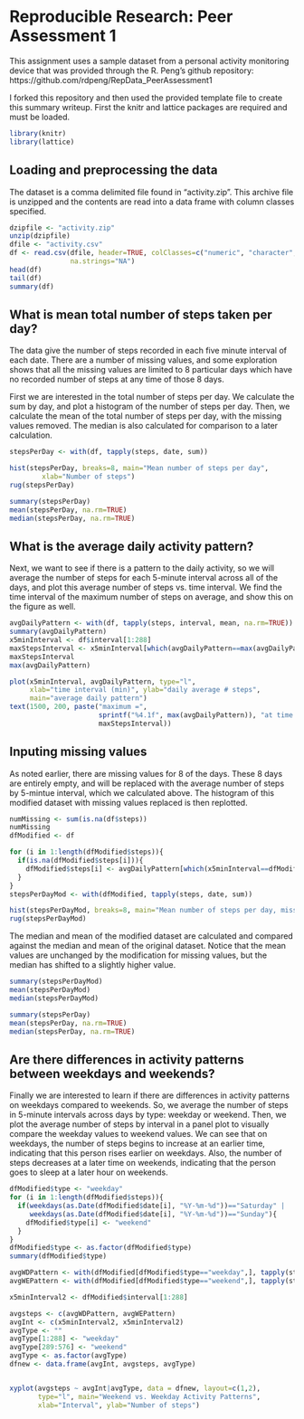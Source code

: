 # Reproducible Research: Peer Assessment 1
This assignment uses a sample dataset from a personal activity monitoring device that was provided through the R. Peng's github repository:
https://github.com/rdpeng/RepData_PeerAssessment1

I forked this repository and then used the provided template file to create this summary writeup. First the knitr and lattice packages are required and must be loaded.

```r
library(knitr)
library(lattice)
```
## Loading and preprocessing the data
The dataset is a comma delimited file found in "activity.zip". This archive file is unzipped and the contents are read into a data frame with column classes specified.
```r
dzipfile <- "activity.zip"
unzip(dzipfile)
dfile <- "activity.csv"
df <- read.csv(dfile, header=TRUE, colClasses=c("numeric", "character", "integer"),
               na.strings="NA")
head(df)
tail(df)
summary(df)
```

## What is mean total number of steps taken per day?
The data give the number of steps recorded in each five minute interval of each date. There are a number of missing values, and some exploration shows that all the missing values are limited to 8 particular days which have no recorded number of steps at any time of those 8 days.

First we are interested in the total number of steps per day. We calculate the sum by day, and plot a histogram of the number of steps per day. Then, we calculate the mean of the total number of steps per day, with the missing values removed. The median is also calculated for comparison to a later calculation. 
```r
stepsPerDay <- with(df, tapply(steps, date, sum))

hist(stepsPerDay, breaks=8, main="Mean number of steps per day",
        xlab="Number of steps")
rug(stepsPerDay)

summary(stepsPerDay)
mean(stepsPerDay, na.rm=TRUE)
median(stepsPerDay, na.rm=TRUE)
```

## What is the average daily activity pattern?
Next, we want to see if there is a pattern to the daily activity, so we will average the number of steps for each 5-minute interval across all of the days, and plot this average number of steps vs. time interval. We find the time interval of the maximum number of steps on average, and show this on the figure as well.
```r
avgDailyPattern <- with(df, tapply(steps, interval, mean, na.rm=TRUE))
summary(avgDailyPattern)
x5minInterval <- df$interval[1:288]        
maxStepsInterval <- x5minInterval[which(avgDailyPattern==max(avgDailyPattern))]  
maxStepsInterval
max(avgDailyPattern)

plot(x5minInterval, avgDailyPattern, type="l",
     xlab="time interval (min)", ylab="daily average # steps",
     main="average daily pattern")   
text(1500, 200, paste("maximum =", 
                      sprintf("%4.1f", max(avgDailyPattern)), "at time =",
                      maxStepsInterval))
```
                      
## Inputing missing values
As noted earlier, there are missing values for 8 of the days. These 8 days are entirely empty, and will be replaced with the average number of steps by 5-mintue interval, which we calculated above. The histogram of this modified dataset with missing values replaced is then replotted.
```r
numMissing <- sum(is.na(df$steps))
numMissing
dfModified <- df

for (i in 1:length(dfModified$steps)){
  if(is.na(dfModified$steps[i])){
    dfModified$steps[i] <- avgDailyPattern[which(x5minInterval==dfModified$interval[i])]
  }
}
stepsPerDayMod <- with(dfModified, tapply(steps, date, sum))

hist(stepsPerDayMod, breaks=8, main="Mean number of steps per day, missing data input", xlab="Number of steps")
rug(stepsPerDayMod)
```
The median and mean of the modified dataset are calculated and compared against the median and mean of the original dataset. Notice that the mean values are unchanged by the modification for missing values, but the median has shifted to a slightly higher value.
```r
summary(stepsPerDayMod)
mean(stepsPerDayMod)
median(stepsPerDayMod)

summary(stepsPerDay)
mean(stepsPerDay, na.rm=TRUE)
median(stepsPerDay, na.rm=TRUE)
```

## Are there differences in activity patterns between weekdays and weekends?
Finally we are interested to learn if there are differences in activity patterns on weekdays compared to weekends. So, we average the number of steps in 5-minute intervals across days by type: weekday or weekend. Then, we plot the average number of steps by interval in a panel plot to visually compare the weekday values to weekend values. We can see that on weekdays, the number of steps begins to increase at an earlier time, indicating that this person rises earlier on weekdays. Also, the number of steps decreases at a later time on weekends, indicating that the person goes to sleep at a later hour on weekends. 
```r
dfModified$type <- "weekday"
for (i in 1:length(dfModified$steps)){
  if(weekdays(as.Date(dfModified$date[i], "%Y-%m-%d"))=="Saturday" |
     weekdays(as.Date(dfModified$date[i], "%Y-%m-%d"))=="Sunday"){
    dfModified$type[i] <- "weekend"
  }
}
dfModified$type <- as.factor(dfModified$type)
summary(dfModified$type)

avgWDPattern <- with(dfModified[dfModified$type=="weekday",], tapply(steps, interval, mean, na.rm=TRUE))
avgWEPattern <- with(dfModified[dfModified$type=="weekend",], tapply(steps, interval, mean, na.rm=TRUE))

x5minInterval2 <- dfModified$interval[1:288]

avgsteps <- c(avgWDPattern, avgWEPattern)
avgInt <- c(x5minInterval2, x5minInterval2)
avgType <- ""
avgType[1:288] <- "weekday"
avgType[289:576] <- "weekend"
avgType <- as.factor(avgType)
dfnew <- data.frame(avgInt, avgsteps, avgType)


xyplot(avgsteps ~ avgInt|avgType, data = dfnew, layout=c(1,2),
       type="l", main="Weekend vs. Weekday Activity Patterns", 
       xlab="Interval", ylab="Number of steps")
```

